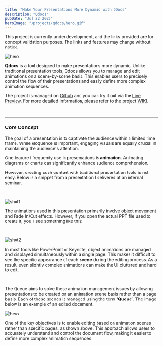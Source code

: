 ```yaml
---
title: "Make Your Presentations More Dynamic with QDocs"
description: "Qdocs"
pubDate: "Jul 22 2023"
heroImage: "/projects/qdocs/hero.gif"
---
```



<Warning>
  This project is currently under development, and the links provided are for concept validation purposes. The links and features may change without notice.
</Warning>

![hero](/projects/qdocs/hero.gif)

**Qdocs** is a tool designed to make presentations more dynamic. Unlike traditional presentation tools, Qdocs allows you to manage and edit animations on a scene-by-scene basis. This enables users to precisely control the flow of their presentations and easily define more complex animation sequences.

The project is managed on [Github](https://github.com/winetree94/qdocs) and you can try it out via the [Live Preview](https://winetree94.github.io/VectorOptimizer). For more detailed information, please refer to the project [WIKI](https://github.com/winetree94/qdocs/wiki).

<br />

---

### Core Concept

The goal of a presentation is to captivate the audience within a limited time frame. While eloquence is important, engaging visuals are equally crucial in maintaining the audience's attention.

One feature I frequently use in presentations is **animation**. Animating diagrams or charts can significantly enhance audience comprehension.

However, creating such content with traditional presentation tools is not easy. Below is a snippet from a presentation I delivered at an internal seminar.

<br />

![shot1](https://github.com/winetree94/TheQueue/assets/51369962/758a3c39-e422-4b2e-91fd-84d7402eacfc)

The animations used in this presentation primarily involve object movement and Fade In/Out effects. However, if you open the actual PPT file used to create it, you'll see something like this:

<br />

![shot2](https://github.com/winetree94/TheQueue/assets/51369962/36cce796-352f-420f-ae5f-ccd2c8e03c0f)

In most tools like PowerPoint or Keynote, object animations are managed and displayed simultaneously within a single page. This makes it difficult to see the specific appearance of each **scene** during the editing process. As a result, even slightly complex animations can make the UI cluttered and hard to edit.

<br />

The Queue aims to solve these animation management issues by allowing presentations to be created on an animation scene basis rather than a page basis. Each of these scenes is managed using the term **‘Queue’**. The image below is an example of an edited document.

![hero](/projects/qdocs/hero.gif)

One of the key objectives is to enable editing based on animation scenes rather than specific pages, as shown above. This approach allows users to accurately understand and control the document flow, making it easier to define more complex animation sequences.